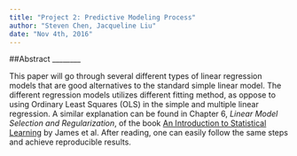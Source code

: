 ```yaml
---
title: "Project 2: Predictive Modeling Process"
author: "Steven Chen, Jacqueline Liu"
date: "Nov 4th, 2016"
---
```


##Abstract
________

This paper will go through several different types of linear regression models that are good alternatives to the standard simple linear model. The different regression models utilizes different fitting method, as oppose to using Ordinary Least Squares (OLS) in the simple and multiple linear regression. A similar explanation can be found in Chapter 6, _Linear Model Selection and Regularization_, of the book [An Introduction to Statistical Learning](http://www-bcf.usc.edu/~gareth/ISL/) by James et al. After reading, one can easily follow the same steps and achieve reproducible results.